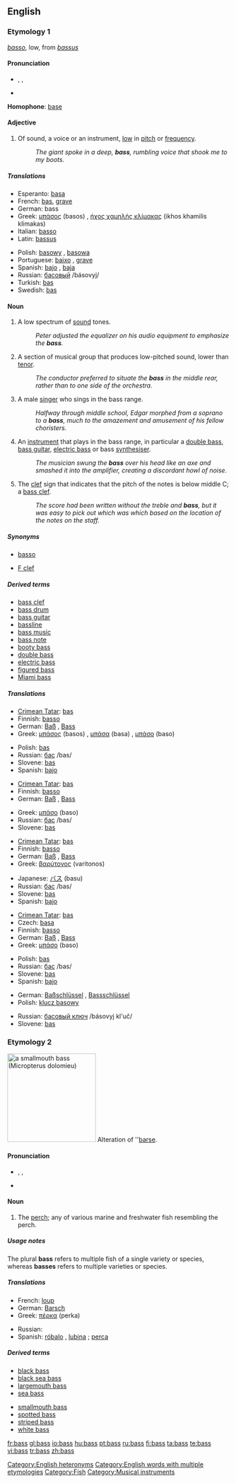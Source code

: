 {{see|bas}}
{{wikipedia}}
==English==

===Etymology 1===
{{It.}} ''[[basso]]'', low, from {{L.}} ''[[bassus]]''

====Pronunciation====
* {{enPR|bās}}, {{IPA|/beɪs/}}, {{SAMPA|/beIs/}}
* {{audio|en-us-bass-low.ogg|Audio (US)}}

'''Homophone''': [[base]]

====Adjective====
{{en-adj}}

# Of sound, a voice or an instrument, [[low]] in [[pitch]] or [[frequency]].
#: ''The giant spoke in a deep, '''bass''', rumbling voice that shook me to my boots.''

=====Translations=====
{{trans-top|low in pitch}}
* Esperanto: [[basa]]
* French: [[bas]], [[grave]]
* German: bass
* Greek: [[μπάσος]] (basos) {{m}}, [[ήχος χαμηλής κλίμακας]] (ikhos khamilis klimakas) {{m}}
* Italian: [[basso]] {{m}}
* Latin: [[bassus]] {{m}}
{{trans-mid}}
* Polish: [[basowy]] {{m}}, [[basowa]] {{f}}
* Portuguese: [[baixo]] {{m}}, [[grave]] {{m}}
* Spanish: [[bajo]] {{m}}, [[baja]] {{f}}
* Russian: [[басовый]] /básovyj/
* Turkish: [[bas]]
* Swedish: [[bas]]
{{trans-bottom}}
{{rfc-auto|re-sort}}

====Noun====
{{en-noun|es}}

# A low spectrum of [[sound]] tones.
#: ''Peter adjusted the equalizer on his audio equipment to emphasize the '''bass'''.''
# A section of musical group that produces low-pitched sound, lower than [[tenor]].
#: ''The conductor preferred to situate the '''bass''' in the middle rear, rather than to one side of the orchestra.''
# A male [[singer]] who sings in the bass range.
#: ''Halfway through middle school, Edgar morphed from a soprano to a '''bass''', much to the amazement and amusement of his fellow choristers.''
# An [[instrument]] that plays in the bass range, in particular a [[double bass]], [[bass guitar]], [[electric bass]] or bass [[synthesiser]].
#: ''The musician swung the '''bass''' over his head like an axe and smashed it into the amplifier, creating a discordant howl of noise.''
# The [[clef]] sign that indicates that the pitch of the notes is below middle C; a [[bass clef]].
#: ''The score had been written without the treble and '''bass''', but it was easy to pick out which was which based on the location of the notes on the staff.''

=====Synonyms=====
* {{i-c|singer}} [[basso]]
* {{i-c|clef}} [[F clef]]

=====Derived terms=====
* [[bass clef]]
* [[bass drum]]
* [[bass guitar]]
* [[bassline]]
* [[bass music]]
* [[bass note]]
* [[booty bass]]
* [[double bass]]
* [[electric bass]]
* [[figured bass]]
* [[Miami bass]]

=====Translations=====
{{trans-top|low spectrum of sound}}
* [[Crimean Tatar]]: [[bas#Crimean Tatar|bas]]
* Finnish: [[basso]]
* German: [[Baß]] {{m}}, [[Bass]] {{m}}
* Greek: [[μπάσος]] (basos) {{m}}, [[μπάσα]] (basa) {{f}}, [[μπάσο]] (baso) {{n}}
{{trans-mid}}
* Polish: [[bas]] {{m}}
* Russian: [[бас]] /bas/ {{m}}
* Slovene: [[bas]] {{m}}
* Spanish: [[bajo]] {{m}}
{{trans-bottom}}

{{trans-top|section of musical group}}
* [[Crimean Tatar]]: [[bas#Crimean Tatar|bas]]
* Finnish: [[basso]]
* German: [[Baß]] {{m}}, [[Bass]] {{m}}
{{trans-mid}}
* Greek: [[μπάσο]] (baso) {{n}}
* Russian: [[бас]] /bas/ {{m}}
* Slovene: [[bas]] {{m}}
{{trans-bottom}}

{{trans-top|singer}}
* [[Crimean Tatar]]: [[bas#Crimean Tatar|bas]]
* Finnish: [[basso]]
* German: [[Baß]] {{m}}, [[Bass]] {{m}}
* Greek: [[βαρύτονος]] (varitonos) {{m}}
{{trans-mid}}
* Japanese: [[バス]] (basu)
* Russian: [[бас]] /bas/ {{m}}
* Slovene: [[bas]] {{m}}
* Spanish: [[bajo]] {{m}}
{{trans-bottom}}

{{trans-top|musical instrument}}
* [[Crimean Tatar]]: [[bas#Crimean Tatar|bas]]
* Czech: [[basa]] {{f}}
* Finnish: [[basso]]
* German: [[Baß]] {{m}}, [[Bass]] {{m}}
* Greek: [[μπάσο]] (baso) {{n}}
{{trans-mid}}
* Polish: [[bas]] {{m}}
* Russian: [[бас]] /bas/ {{m}}
* Slovene: [[bas]] {{m}}
* Spanish: [[bajo]] {{m}}
{{trans-bottom}}

{{trans-top|clef sign}}
* German: [[Baßschlüssel]] {{m}}, [[Bassschlüssel]] {{m}}
* Polish: [[klucz basowy]] {{m}}
{{trans-mid}}
* Russian: [[басовый ключ]] /básovyj kl'uč/ {{m}}
* Slovene: [[bas]] {{m}}
{{trans-bottom}}

===Etymology 2===
[[Image:Smallmouth_bass.jpg|thumb|right|200px|a smallmouth bass (''Micropterus dolomieu'')]]
Alteration of ''[[barse]].

====Pronunciation====
* {{enPR|băs}}, {{IPA|/bæs/}}, {{SAMPA|/b{s/}}
* {{audio|en-us-bass.ogg|Audio (US)}}

====Noun====
{{en-noun|es|pl2=bass}}

# The [[perch]]; any of various marine and freshwater fish resembling the perch.

=====Usage notes=====
The plural '''bass''' refers to multiple fish of a single variety or species, whereas '''basses''' refers to multiple varieties or species.

=====Translations=====
{{top}}
* French: [[loup]] {{m}}
* German: [[Barsch]] {{m}}
* Greek: [[πέρκα]] (perka) {{f}}
{{mid}}
* Russian: {{t|ru|окунь|m|sc=Cyrl|tr=ókun'}}
* Spanish: [[róbalo]] {{m}}, [[lubina]] {{f}}; [[perca]] {{f}} {{italbrac|freshwater}}
{{bottom}}

=====Derived terms=====
{{top2}}
* [[black bass]]
* [[black sea bass]]
* [[largemouth bass]]
* [[sea bass]]
{{mid2}}
* [[smallmouth bass]]
* [[spotted bass]]
* [[striped bass]]
* [[white bass]]
{{bottom}}

[[Category:English heteronyms]]
[[Category:English words with multiple etymologies]]
[[Category:Fish]]
[[Category:Musical instruments]]

[[fr:bass]]
[[gl:bass]]
[[io:bass]]
[[hu:bass]]
[[pt:bass]]
[[ru:bass]]
[[fi:bass]]
[[ta:bass]]
[[te:bass]]
[[vi:bass]]
[[tr:bass]]
[[zh:bass]]